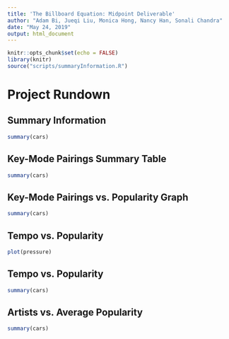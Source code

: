 ```yaml
---
title: 'The Billboard Equation: Midpoint Deliverable'
author: "Adam Bi, Jueqi Liu, Monica Hong, Nancy Han, Sonali Chandra"
date: "May 24, 2019"
output: html_document
---
```


```r
knitr::opts_chunk$set(echo = FALSE)
library(knitr)
source("scripts/summaryInformation.R")
```

# Project Rundown 

## Summary Information


```r
summary(cars)
```

## Key-Mode Pairings Summary Table
```r
summary(cars)
```


## Key-Mode Pairings vs. Popularity Graph
```r
summary(cars)
```

## Tempo vs. Popularity


```r
plot(pressure)
```

## Tempo vs. Popularity
```r
summary(cars)
```


## Artists vs. Average Popularity
```r
summary(cars)
```

